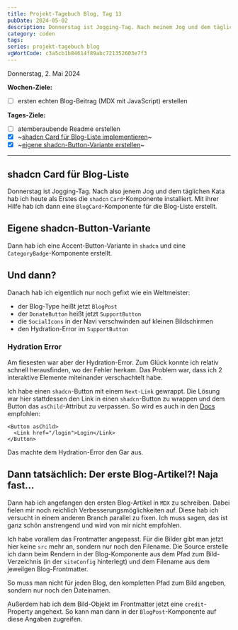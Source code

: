 ---
title: Projekt-Tagebuch Blog, Tag 13
pubDate: 2024-05-02
description: Donnerstag ist Jogging-Tag. Nach meinem Jog und dem täglichen Kata hab ich heute als Erstes die shadcn Card-Komponente installiert. Mit ihrer Hilfe hab ich dann eine BlobCard-Komponente für die Blog-Liste erstellt.
category: coden
tags:
series: projekt-tagebuch blog
vgWortCode: c3a5cb1b84614f89abc721352603e7f3
---

Donnerstag, 2. Mai 2024

**Wochen-Ziele:**

- [ ] ersten echten Blog-Beitrag (MDX mit JavaScript) erstellen

**Tages-Ziele:**

- [ ] atemberaubende Readme erstellen
- [x] ~[shadcn Card für Blog-Liste implementieren](#shadcn-card-fuer-blog-liste)~
- [x] ~[eigene shadcn-Button-Variante erstellen](#eigene-shadcn-button-variante)~

---

## shadcn Card für Blog-Liste

Donnerstag ist Jogging-Tag. Nach also jenem Jog und dem täglichen Kata hab ich heute als Erstes die `shadcn` `Card`-Komponente installiert. Mit ihrer Hilfe hab ich dann eine `BlogCard`-Komponente für die Blog-Liste erstellt.

## Eigene shadcn-Button-Variante

Dann hab ich eine Accent-Button-Variante in `shadcn` und eine `CategoryBadge`-Komponente erstellt.

## Und dann?

Danach hab ich eigentlich nur noch gefixt wie ein Weltmeister:

- der Blog-Type heißt jetzt `BlogPost`
- der `DonateButton` heißt jetzt `SupportButton`
- die `SocialIcons` in der Navi verschwinden auf kleinen Bildschirmen
- den Hydration-Error im `SupportButton`

### Hydration Error

Am fiesesten war aber der Hydration-Error. Zum Glück konnte ich relativ schnell herausfinden, wo der Fehler herkam. Das Problem war, dass ich 2 interaktive Elemente miteinander verschachtelt habe.

Ich habe einen `shadcn`-Button mit einem `Next-Link` gewrappt. Die Lösung war hier stattdessen den Link in einen `shadcn`-Button zu wrappen und dem Button das `asChild`-Attribut zu verpassen. So wird es auch in den [Docs](https://ui.shadcn.com/docs/components/button) empfohlen:

```tsx
<Button asChild>
  <Link href="/login">Login</Link>
</Button>
```

Das machte dem Hydration-Error den Gar aus.

## Dann tatsächlich: Der erste Blog-Artikel?! Naja fast...

Dann hab ich angefangen den ersten Blog-Artikel in `MDX` zu schreiben. Dabei fielen mir noch reichlich Verbesserungsmöglichkeiten auf. Diese hab ich versucht in einem anderen Branch parallel zu fixen. Ich muss sagen, das ist ganz schön anstrengend und wird von mir nicht empfohlen.

Ich habe vorallem das Frontmatter angepasst. Für die Bilder gibt man jetzt hier keine `src` mehr an, sondern nur noch den Filename. Die Source erstelle ich dann beim Rendern in der Blog-Komponente aus dem Pfad zum Bild-Verzeichnis (in der `siteConfig` hinterlegt) und dem Filename aus dem jeweilgen Blog-Frontmatter.

So muss man nicht für jeden Blog, den kompletten Pfad zum Bild angeben, sondern nur noch den Dateinamen.

Außerdem hab ich dem Bild-Objekt im Frontmatter jetzt eine `credit`-Property angehext. So kann man dann in der `BlogPost`-Komponente auf diese Angaben zugreifen.
